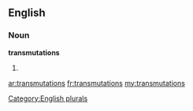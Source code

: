 ==English==

===Noun===
'''transmutations'''

# {{plural of|[[transmutation]]}}

[[Category:English plurals]]

[[ar:transmutations]]
[[fr:transmutations]]
[[my:transmutations]]
